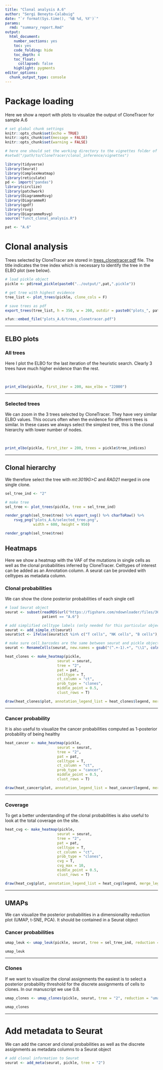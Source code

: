 ```yaml
---
title: "Clonal analysis A.6"
author: "Sergi Beneyto-Calabuig"
date: "`r format(Sys.time(), '%B %d, %Y')`"
params:
  rmd: "summary_report.Rmd"
output:
  html_document:
    number_sections: yes
    toc: yes
    code_folding: hide
    toc_depth: 4
    toc_float:
      collapsed: false
    highlight: pygments 
editor_options: 
  chunk_output_type: console
---
```


# Package loading

Here we show a report with plots to visualize the output of CloneTracer for sample A.6

```r
# set global chunk settings
knitr::opts_chunk$set(echo = TRUE)
knitr::opts_chunk$set(message = FALSE)
knitr::opts_chunk$set(warning = FALSE)

# here one should set the working directory to the vignettes folder of the repository
#setwd("/path/to/CloneTracer/clonal_inference/vignettes")

library(tidyverse)
library(Seurat)
library(ComplexHeatmap)
library(reticulate)
pd <- import("pandas")
library(circlize)
library(patchwork)
library(DiagrammeRsvg)
library(DiagrammeR)
library(qpdf)
library(rsvg)
library(DiagrammeRsvg)
source("funct_clonal_analysis.R")

pat <- "A.6"

```

# Clonal analysis

Trees selected by CloneTracer are stored in [trees_clonetracer.pdf](plots/trees_clonetracer.pdf) file. The title indicates the tree index which is necessary to identify the tree in the ELBO plot (see below).


```r

# load pickle object
pickle <- pd$read_pickle(paste0("../output/",pat,".pickle"))

# get tree with highest evidence
tree_list <- plot_trees(pickle, clone_cols = F)

# save trees as pdf 
export_trees(tree_list, h = 350, w = 200, outdir = paste0("plots_", pat))

xfun::embed_file("plots_A.6/trees_clonetracer.pdf")

```

***

## ELBO plots

### All trees

Here I plot the ELBO for the last iteration of the heuristic search. Clearly 3 trees have much higher evidence than the rest.

<br>

```r

print_elbo(pickle, first_iter = 200, max_elbo = "22000")

```

***

### Selected trees

We can zoom in the 3 trees selected by CloneTracer. They have very similar ELBO values. This occurs often when the evidence for different trees is similar. In these cases we always select the simplest tree, this is the clonal hierarchy with lower number of nodes. 

<br>

```r

print_elbo(pickle, first_iter = 200, trees = pickle$tree_indices)

```

***

## Clonal hierarchy

We therefore select the tree with *mt:3019G>C* and *RAD21* merged in one single clone.

```r

sel_tree_ind <- "2"

# make tree
sel_tree <- plot_trees(pickle, tree = sel_tree_ind)

render_graph(sel_tree$tree) %>% export_svg() %>% charToRaw() %>% 
    rsvg_png("plots_A.6/selected_tree.png",
             width = 600, height = 950)

render_graph(sel_tree$tree) 
```


## Heatmaps

Here we show a heatmap with the VAF of the mutations in single cells as well as the clonal probabilities inferred by CloneTracer.
Celltypes of interest can be added as an Annotation column. A seurat can be provided with celltypes as metadata column. 

### Clonal probabilities

We can show the clone posterior probabilities of each single cell


```r

# load Seurat object
seurat <- subset(readRDS(url("https://figshare.com/ndownloader/files/36434613?private_link=717cb824ed6e13de2bc6")),
                 patient == "A.6") 

# add simplified celltype labels (only needed for this particular object)
seurat <- add_simple_ct(seurat)
seurat$ct <- ifelse(seurat$ct %in% c("T cells", "NK cells", "B cells"), "T & B cells", "Myeloid cells")

# make sure cell_barcodes are the same between seurat and pickle objects
seurat <- RenameCells(seurat, new.names = gsub("(^.+-1).+", "\\1", colnames(seurat)))

heat_clones <- make_heatmap(pickle, 
                        seurat = seurat, 
                        tree = "2",
                        pat = pat,
                        celltype = T, 
                        ct_column = "ct",
                        prob_type = "clones",
                        middle_point = 0.5,
                        clust_rows = T)

draw(heat_clones$plot, annotation_legend_list = heat_clones$legend, merge_legend = TRUE)
```

***

### Cancer probability

It is also useful to visualize the cancer probabilities computed as 1-posterior probability of being healthy

```r

heat_cancer <- make_heatmap(pickle, 
                        seurat = seurat, 
                        tree = "2",
                        pat = pat,
                        celltype = T, 
                        ct_column = "ct",
                        prob_type = "cancer",
                        middle_point = 0.5,
                        clust_rows = T)

draw(heat_cancer$plot, annotation_legend_list = heat_cancer$legend, merge_legend = TRUE)
```

***

### Coverage

To get a better understanding of the clonal probabilities is also useful to look at the total coverage on the site. 

```r

heat_cvg <- make_heatmap(pickle, 
                        seurat = seurat, 
                        tree = "2",
                        pat = pat,
                        celltype = T, 
                        ct_column = "ct",
                        prob_type = "clones",
                        cvg = T, 
                        cvg_max = 10,
                        middle_point = 0.5,
                        clust_rows = T)

draw(heat_cvg$plot, annotation_legend_list = heat_cvg$legend, merge_legend = TRUE)
```

***

## UMAPs

We can visualize the posterior probabilities in a dimensionality reduction plot (UMAP, t-SNE, PCA). It should be contained in a Seurat object

### Cancer probabilities

```r

umap_leuk <- umap_leuk(pickle, seurat, tree = sel_tree_ind, reduction = "umap")

umap_leuk

```

***

### Clones

If we want to visualize the clonal assignments the easiest is to select a posterior probability threshold for the discrete assignments of cells to clones. In our manuscript we use 0.8. 

```r

umap_clones <- umap_clones(pickle, seurat, tree = "2", reduction = "umap", post_thr = 0.8)

umap_clones

```

***

# Add metadata to Seurat

We can add the cancer and clonal probabilities as well as the discrete assignments as metadata columns to a Seurat object

```r

# add clonal information to Seurat
seurat <- add_meta(seurat, pickle, tree = "2")

```

